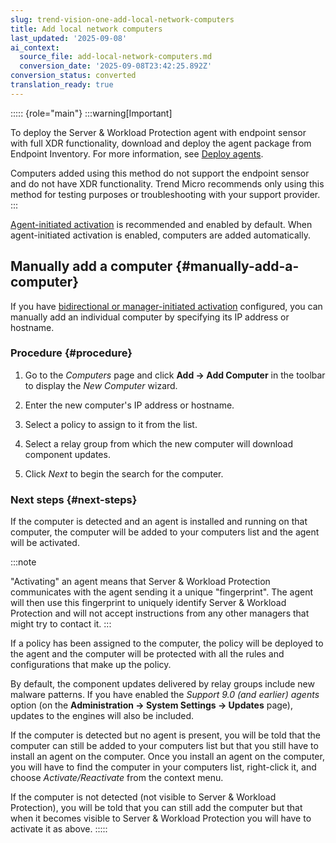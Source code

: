 ```yaml
---
slug: trend-vision-one-add-local-network-computers
title: Add local network computers
last_updated: '2025-09-08'
ai_context:
  source_file: add-local-network-computers.md
  conversion_date: '2025-09-08T23:42:25.892Z'
conversion_status: converted
translation_ready: true
---
```


::::: {role="main"}
:::warning[Important]

To deploy the Server & Workload Protection agent with endpoint sensor with full XDR functionality, download and deploy the agent package from Endpoint Inventory. For more information, see [Deploy agents](deploy-agents.mdx).

Computers added using this method do not support the endpoint sensor and do not have XDR functionality. Trend Micro recommends only using this method for testing purposes or troubleshooting with your support provider.
:::

[Agent-initiated activation](agent-initiated-activation.mdx) is recommended and enabled by default. When agent-initiated activation is enabled, computers are added automatically.

## Manually add a computer {#manually-add-a-computer}

If you have [bidirectional or manager-initiated activation](communication-agent.mdx) configured, you can manually add an individual computer by specifying its IP address or hostname.

### Procedure {#procedure}

1.  Go to the *Computers* page and click **Add → Add Computer** in the toolbar to display the *New Computer* wizard.

2.  Enter the new computer's IP address or hostname.

3.  Select a policy to assign to it from the list.

4.  Select a relay group from which the new computer will download component updates.

5.  Click *Next* to begin the search for the computer.

### Next steps {#next-steps}

If the computer is detected and an agent is installed and running on that computer, the computer will be added to your computers list and the agent will be activated.

:::note

"Activating" an agent means that Server & Workload Protection communicates with the agent sending it a unique "fingerprint". The agent will then use this fingerprint to uniquely identify Server & Workload Protection and will not accept instructions from any other managers that might try to contact it.
:::

If a policy has been assigned to the computer, the policy will be deployed to the agent and the computer will be protected with all the rules and configurations that make up the policy.

By default, the component updates delivered by relay groups include new malware patterns. If you have enabled the *Support 9.0 (and earlier) agents* option (on the **Administration → System Settings → Updates** page), updates to the engines will also be included.

If the computer is detected but no agent is present, you will be told that the computer can still be added to your computers list but that you still have to install an agent on the computer. Once you install an agent on the computer, you will have to find the computer in your computers list, right-click it, and choose *Activate/Reactivate* from the context menu.

If the computer is not detected (not visible to Server & Workload Protection), you will be told that you can still add the computer but that when it becomes visible to Server & Workload Protection you will have to activate it as above.
:::::
